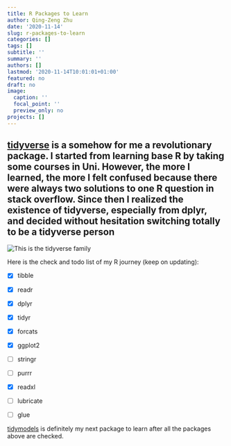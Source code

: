 ```yaml
---
title: R Packages to Learn
author: Qing-Zeng Zhu
date: '2020-11-14'
slug: r-packages-to-learn
categories: []
tags: []
subtitle: ''
summary: ''
authors: []
lastmod: '2020-11-14T10:01:01+01:00'
featured: no
draft: no
image:
  caption: ''
  focal_point: ''
  preview_only: no
projects: []
---
```

## [tidyverse](https://www.tidyverse.org/) is a somehow for me a revolutionary package. I started from learning base R by taking some courses in Uni. However, the more I learned, the more I felt confused because there were always two solutions to one R question in stack overflow. Since then I realized the existence of tidyverse, especially from dplyr, and decided without hesitation switching totally to be a tidyverse person

![This is the tidyverse family](/blog/2020-11-14-r-packages-to-learn/tidyverse.png)
<br>

Here is the check and todo list of my R journey (keep on updating):

- [x] tibble
- [x] readr
- [x] dplyr
- [x] tidyr
- [x] forcats
- [x] ggplot2
- [ ] stringr
- [ ] purrr

- [x] readxl
- [ ] lubricate
- [ ] glue

[tidymodels](https://www.tidymodels.org/) is definitely my next package to learn after all the packages above are checked.





